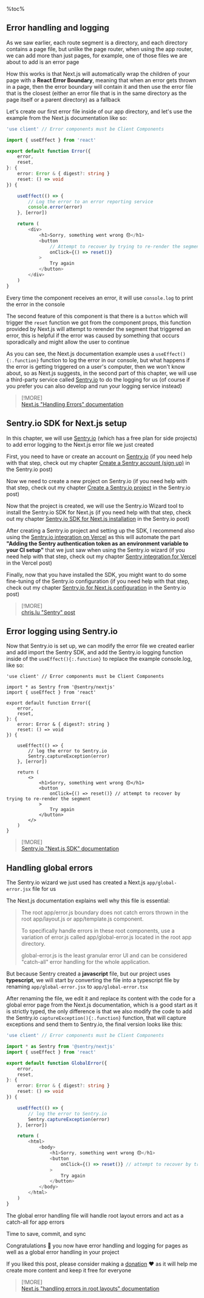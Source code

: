 %toc%

<article>

# Error handling and logging

As we saw earlier, each route segment is a directory, and each directory contains a page file, but unlike the page router, when using the app router, we can add more than just pages, for example, one of those files we are about to add is an error page

How this works is that Next.js will automatically wrap the children of your page with a **React Error Boundary**, meaning that when an error gets thrown in a page, then the error boundary will contain it and then use the error file that is the closest (either an error file that is in the same directory as the page itself or a parent directory) as a fallback

Let's create our first error file inside of our app directory, and let's use the example from the Next.js documentation like so:

```ts title="app/error.tsx" showLineNumbers {13-16}
'use client' // Error components must be Client Components

import { useEffect } from 'react'

export default function Error({
    error,
    reset,
}: {
    error: Error & { digest?: string }
    reset: () => void
}) {

    useEffect(() => {
        // Log the error to an error reporting service
        console.error(error)
    }, [error])

    return (
        <div>
            <h1>Sorry, something went wrong 😞</h1>
            <button
                // Attempt to recover by trying to re-render the segment
                onClick={() => reset()} 
            >
                Try again
            </button>
        </div>
    )
}
```

Every time the component receives an error, it will use `console.log` to print the error in the console

The second feature of this component is that there is a `button` which will trigger the `reset` function we got from the component props, this function provided by Next.js will attempt to rerender the segment that triggered an error, this is helpful if the error was caused by something that occurs sporadically and might allow the user to continue

As you can see, the Next.js documentation example uses a `useEffect(){:.function}` function to log the error in our console, but what happens if the error is getting triggered on a user's computer, then we won't know about, so as Next.js suggests, in the second part of this chapter, we will use a third-party service called [Sentry.io](https://sentry.io) to do the logging for us (of course if you prefer you can also develop and run your logging service instead)

> [!MORE]  
> [Next.js "Handling Errors" documentation](https://nextjs.org/docs/app/building-your-application/routing/error-handling)  

## Sentry.io SDK for Next.js setup

In this chapter, we will use [Sentry.io](https://sentry.io) (which has a free plan for side projects) to add error logging to the Next.js error file we just created

First, you need to have or create an account on [Sentry.io](https://sentry.io) (if you need help with that step, check out my chapter [Create a Sentry account (sign up)](/web_development/posts/sentry-io#create-an-account-sign-up) in the Sentry.io post)

Now we need to create a new project on Sentry.io (if you need help with that step, check out my chapter [Create a Sentry.io project](/web_development/posts/sentry-io#create-a-sentryio-project) in the Sentry.io post)

Now that the project is created, we will use the Sentry.io Wizard tool to install the Sentry.io SDK for Next.js (if you need help with that step, check out my chapter [Sentry.io SDK for Next.js installation](/web_development/posts/sentry-io#sentryio-sdk-for-nextjs-installation) in the Sentry.io post)

After creating a Sentry.io project and setting up the SDK, I recommend also using the [Sentry.io integration on Vercel](https://vercel.com/integrations/sentry) as this will automate the part **"Adding the Sentry authentication token as an environment variable to your CI setup"** that we just saw when using the Sentry.io wizard (if you need help with that step, check out my chapter [Sentry integration for Vercel](/web_development/posts/vercel#sentry-integration-for-vercel) in the Vercel post)

Finally, now that you have installed the SDK, you might want to do some fine-tuning of the Sentry.io configuration (if you need help with that step, check out my chapter [Sentry.io for Next.js configuration](/web_development/posts/sentry-io#sentryio-for-nextjs-configuration) in the Sentry.io post)

> [!MORE]  
> [chris.lu "Sentry" post](/web_development/posts/sentry-io)

## Error logging using Sentry.io

Now that Sentry.io is set up, we can modify the error file we created earlier and add import the Sentry SDK, and add the Sentry.io logging function inside of the `useEffect(){:.function}` to replace the example console.log, like so:

```tsx title="app/error.tsx" showLineNumbers {3} {14-17}
'use client' // Error components must be Client Components

import * as Sentry from '@sentry/nextjs'
import { useEffect } from 'react'

export default function Error({
    error,
    reset,
}: {
    error: Error & { digest?: string }
    reset: () => void
}) {

    useEffect(() => {
        // log the error to Sentry.io
        Sentry.captureException(error)
    }, [error])

    return (
        <>
            <h1>Sorry, something went wrong 😞</h1>
            <button
                onClick={() => reset()} // attempt to recover by trying to re-render the segment
            >
                Try again
            </button>
        </>
    )
}
```

> [!MORE]  
> [Sentry.io "Next.js SDK" documentation](https://docs.sentry.io/platforms/javascript/guides/nextjs/)  

## Handling global errors

The Sentry.io wizard we just used has created a Next.js `app/global-error.jsx` file for us

The Next.js documentation explains well why this file is essential:

> The root app/error.js boundary does not catch errors thrown in the root app/layout.js or app/template.js component.
>
> To specifically handle errors in these root components, use a variation of error.js called app/global-error.js located in the root app directory.
>
> global-error.js is the least granular error UI and can be considered "catch-all" error handling for the whole application.

But because Sentry created a **javascript** file, but our project uses **typescript**, we will start by converting the file into a typescript file by renaming `app/global-error.jsx` to `app/global-error.tsx`

After renaming the file, we edit it and replace its content with the code for a global error page from the Next.js documentation, which is a good start as it is strictly typed, the only difference is that we also modify the code to add the Sentry.io `captureException(){:.function}` function, that will capture exceptions and send them to Sentry.io, the final version looks like this:

```ts title="app/global-error.tsx" showLineNumbers
'use client' // Error components must be Client Components

import * as Sentry from '@sentry/nextjs'
import { useEffect } from 'react'

export default function GlobalError({
    error,
    reset,
}: {
    error: Error & { digest?: string }
    reset: () => void
}) {

    useEffect(() => {
        // log the error to Sentry.io
        Sentry.captureException(error)
    }, [error])

    return (
        <html>
            <body>
                <h1>Sorry, something went wrong 😞</h1>
                <button
                    onClick={() => reset()} // attempt to recover by trying to re-render the segment
                >
                    Try again
                </button>
            </body>
        </html>
    )
}
```

The global error handling file will handle root layout errors and act as a catch-all for app errors

Time to save, commit, and sync

Congratulations 🎉 you now have error handling and logging for pages as well as a global error handling in your project

If you liked this post, please consider making a [donation](https://buymeacoffee.com/chriswwweb) ❤️ as it will help me create more content and keep it free for everyone

> [!MORE]  
> [Next.js "handling errors in root layouts" documentation](https://nextjs.org/docs/app/building-your-application/routing/error-handling#handling-errors-in-root-layouts)  

</article>
